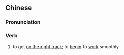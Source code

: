 {{also|上轨道}}
==Chinese==
{{zh-forms|s=上轨道|type=12}}

===Pronunciation===
{{zh-pron
|m=shàngguǐdào
|c=soeng5 gwai2 dou6
|mn=xm:siōng-kúi-tō/xm:chhiūⁿ-kúi-tō
|cat=v
}}

===Verb===
{{zh-verb}}

# to get [[on the right track]]; to [[begin]] to [[work]] smoothly